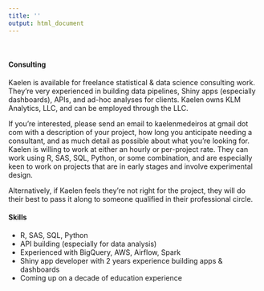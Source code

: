 ```yaml
---
title: ''
output: html_document
---
```

<br>


#### Consulting
Kaelen is available for freelance statistical & data science consulting work. They're very experienced in building data pipelines, Shiny apps (especially dashboards), APIs, and ad-hoc analyses for clients. Kaelen owns KLM Analytics, LLC, and can be employed through the LLC. 

If you're interested, please send an email to kaelenmedeiros at gmail dot com with a description of your project, how long you anticipate needing a consultant, and as much detail as possible about what you're looking for. Kaelen is willing to work at either an hourly or per-project rate. They can work using R, SAS, SQL, Python, or some combination, and are especially keen to work on projects that are in early stages and involve experimental design.

Alternatively, if Kaelen feels they're not right for the project, they will do their best to pass it along to someone qualified in their professional circle.

#### Skills
- R, SAS, SQL, Python
- API building (especially for data analysis)
- Experienced with BigQuery, AWS, Airflow, Spark
- Shiny app developer with 2 years experience building apps & dashboards
- Coming up on a decade of education experience
